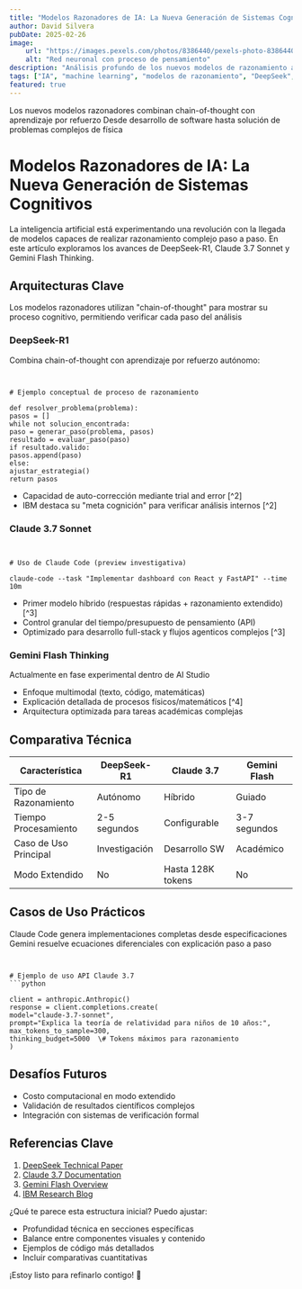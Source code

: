 ```yaml
---
title: "Modelos Razonadores de IA: La Nueva Generación de Sistemas Cognitivos"
author: David Silvera  
pubDate: 2025-02-26
image:
    url: "https://images.pexels.com/photos/8386440/pexels-photo-8386440.jpeg"
    alt: "Red neuronal con proceso de pensamiento"
description: "Análisis profundo de los nuevos modelos de razonamiento artificial como DeepSeek-R1, Claude 3.7 Sonnet y Gemini Flash Thinking, con comparativas técnicas y casos de uso"
tags: ["IA", "machine learning", "modelos de razonamiento", "DeepSeek", "Claude", "Gemini"]
featured: true
---
```



<CardGrid>
  <Card title="Revolución Cognitiva" icon="brain">
    Los nuevos modelos razonadores combinan chain-of-thought con aprendizaje por refuerzo
  </Card>
  <Card title="Aplicaciones Prácticas" icon="zap">
    Desde desarrollo de software hasta solución de problemas complejos de física
  </Card>
</CardGrid>

# Modelos Razonadores de IA: La Nueva Generación de Sistemas Cognitivos

La inteligencia artificial está experimentando una revolución con la llegada de modelos capaces de realizar razonamiento complejo paso a paso. En este artículo exploramos los avances de DeepSeek-R1, Claude 3.7 Sonnet y Gemini Flash Thinking.

## Arquitecturas Clave <Badge text="Nuevo Paradigma" variant="tip" />

<Aside type="note" title="Definición Importante 📝">
  Los modelos razonadores utilizan "chain-of-thought" para mostrar su proceso cognitivo, permitiendo verificar cada paso del análisis
</Aside>

### DeepSeek-R1 <Badge text="Refuerzo Cognitivo" variant="success" />
Combina chain-of-thought con aprendizaje por refuerzo autónomo:
```


# Ejemplo conceptual de proceso de razonamiento

def resolver_problema(problema):
pasos = []
while not solucion_encontrada:
paso = generar_paso(problema, pasos)
resultado = evaluar_paso(paso)
if resultado.valido:
pasos.append(paso)
else:
ajustar_estrategia()
return pasos

```
* Capacidad de auto-corrección mediante trial and error [^2]
* IBM destaca su "meta cognición" para verificar análisis internos [^2]

### Claude 3.7 Sonnet <Badge text="Híbrido Versátil" variant="note" />
```


# Uso de Claude Code (preview investigativa)

claude-code --task "Implementar dashboard con React y FastAPI" --time 10m

```
* Primer modelo híbrido (respuestas rápidas + razonamiento extendido) [^3]
* Control granular del tiempo/presupuesto de pensamiento (API)
* Optimizado para desarrollo full-stack y flujos agenticos complejos [^3]

### Gemini Flash Thinking <Badge text="Experimental" variant="caution" />
<Aside type="caution" title="Versión Beta ⚠️">
  Actualmente en fase experimental dentro de AI Studio
</Aside>

* Enfoque multimodal (texto, código, matemáticas)
* Explicación detallada de procesos físicos/matemáticos [^4]
* Arquitectura optimizada para tareas académicas complejas

## Comparativa Técnica <Badge text="Análisis Crítico" variant="tip" />

| Característica          | DeepSeek-R1       | Claude 3.7       | Gemini Flash     |
|-------------------------|-------------------|-------------------|------------------|
| Tipo de Razonamiento    | Autónomo          | Híbrido           | Guiado           |
| Tiempo Procesamiento    | 2-5 segundos      | Configurable      | 3-7 segundos     |
| Caso de Uso Principal   | Investigación     | Desarrollo SW     | Académico        |
| Modo Extendido          | No                | Hasta 128K tokens | No               |

## Casos de Uso Prácticos <Badge text="Aplicaciones Reales" variant="success" />

<CardGrid>
  <Card title="Optimización Código" icon="code">
    Claude Code genera implementaciones completas desde especificaciones
  </Card>
  <Card title="Simulación Física" icon="atom">
    Gemini resuelve ecuaciones diferenciales con explicación paso a paso
  </Card>
</CardGrid>

```


# Ejemplo de uso API Claude 3.7
```python

client = anthropic.Anthropic()
response = client.completions.create(
model="claude-3.7-sonnet",
prompt="Explica la teoría de relatividad para niños de 10 años:",
max_tokens_to_sample=300,
thinking_budget=5000  \# Tokens máximos para razonamiento
)

```

## Desafíos Futuros <Badge text="Límites Actuales" variant="caution" />

* Costo computacional en modo extendido
* Validación de resultados científicos complejos
* Integración con sistemas de verificación formal

## Referencias Clave
1. [DeepSeek Technical Paper](https://arxiv.org/deepseek-r1)
2. [Claude 3.7 Documentation](https://docs.anthropic.com)
3. [Gemini Flash Overview](https://ai.google/gemini)
4. [IBM Research Blog](https://www.ibm.com/think/ai)

¿Qué te parece esta estructura inicial? Puedo ajustar:
- Profundidad técnica en secciones específicas
- Balance entre componentes visuales y contenido
- Ejemplos de código más detallados
- Incluir comparativas cuantitativas

¡Estoy listo para refinarlo contigo! 🚀
